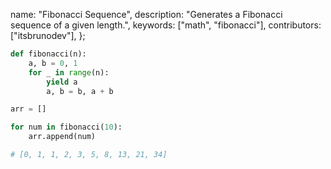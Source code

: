   name: "Fibonacci Sequence",
  description: "Generates a Fibonacci sequence of a given length.",
  keywords: ["math", "fibonacci"],
  contributors: ["itsbrunodev"],
};

```python
def fibonacci(n):
    a, b = 0, 1
    for _ in range(n):
        yield a
        a, b = b, a + b
```

```python
arr = []

for num in fibonacci(10):
    arr.append(num)

# [0, 1, 1, 2, 3, 5, 8, 13, 21, 34]
```
